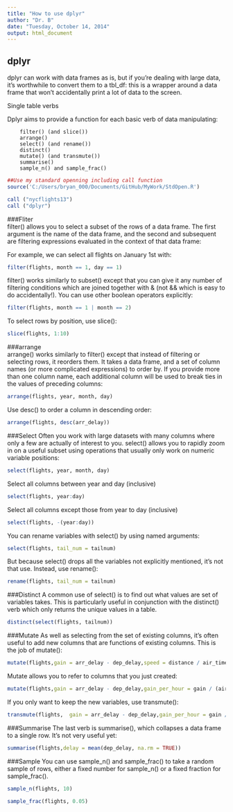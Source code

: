 ```yaml
---
title: "How to use dplyr"
author: "Dr. B"
date: "Tuesday, October 14, 2014"
output: html_document
---
```

dplyr
-----
dplyr can work with data frames as is, but if you're dealing with large data, it's worthwhile to convert them to a tbl_df: this is a wrapper around a data frame that won't accidentally print a lot of data to the screen.

Single table verbs

Dplyr aims to provide a function for each basic verb of data manipulating:

        filter() (and slice())
        arrange()
        select() (and rename())
        distinct()
        mutate() (and transmute())
        summarise()
        sample_n() and sample_frac()
```r
##Use my standard openning including call function
source('C:/Users/bryan_000/Documents/GitHub/MyWork/StdOpen.R')

call ("nycflights13")
call ("dplyr")
```

###Fliter  
filter() allows you to select a subset of the rows of a data frame. The first argument is the name of the data frame, and the second and subsequent are filtering expressions evaluated in the context of that data frame:

For example, we can select all flights on January 1st with:
```r
filter(flights, month == 1, day == 1)
```

filter() works similarly to subset() except that you can give it any number of filtering conditions which are joined together with & (not && which is easy to do accidentally!). You can use other boolean operators explicitly:
```r
filter(flights, month == 1 | month == 2)
```

To select rows by position, use slice():
```r
slice(flights, 1:10)
```

###arrange  
arrange() works similarly to filter() except that instead of filtering or selecting rows, it reorders them. It takes a data frame, and a set of column names (or more complicated expressions) to order by. If you provide more than one column name, each additional column will be used to break ties in the values of preceding columns:
```r
arrange(flights, year, month, day)
```

Use desc() to order a column in descending order:
```r
arrange(flights, desc(arr_delay))
```

###Select
Often you work with large datasets with many columns where only a few are actually of interest to you. select() allows you to rapidly zoom in on a useful subset using operations that usually only work on numeric variable positions:
```r
select(flights, year, month, day)
```

Select all columns between year and day (inclusive)
```r
select(flights, year:day)
```

Select all columns except those from year to day (inclusive)
```r
select(flights, -(year:day))
```

You can rename variables with select() by using named arguments:
```r
select(flights, tail_num = tailnum)
```

But because select() drops all the variables not explicitly mentioned, it's not that use. Instead, use rename():
```r
rename(flights, tail_num = tailnum)
```

###Distinct
A common use of select() is to find out what values are set of variables takes. This is particularly useful in conjunction with the distinct() verb which only returns the unique values in a table.
```r
distinct(select(flights, tailnum))
```

###Mutate
As well as selecting from the set of existing columns, it's often useful to add new columns that are functions of existing columns. This is the job of mutate():
```r
mutate(flights,gain = arr_delay - dep_delay,speed = distance / air_time * 60)
```

Mutate allows you to refer to columns that you just created:
```r
mutate(flights,gain = arr_delay - dep_delay,gain_per_hour = gain / (air_time / 60))
```

If you only want to keep the new variables, use transmute():
```r
transmute(flights,  gain = arr_delay - dep_delay,gain_per_hour = gain / (air_time / 60))
```

###Summarise
The last verb is summarise(), which collapses a data frame to a single row. It's not very useful yet:
```r
summarise(flights,delay = mean(dep_delay, na.rm = TRUE))
```

###Sample
You can use sample_n() and sample_frac() to take a random sample of rows, either a fixed number for sample_n() or a fixed fraction for sample_frac().
```r
sample_n(flights, 10)
```


```r
sample_frac(flights, 0.05)
```


```r

```


```r

```


```r

```


```r

```

